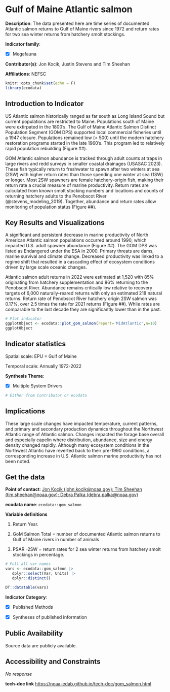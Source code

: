 # Gulf of Maine Atlantic salmon {#gom_salmon}

**Description**: The data presented here are time series of documented Atlantic salmon returns to Gulf of Maine rivers since 1972 and return rates for two sea winter returns from hatchery smolt stockings.

**Indicator family**: 

- [X] Megafauna


**Contributor(s)**: Jon Kocik, Justin Stevens and Tim Sheehan

**Affiliations**: NEFSC

```{r echo=FALSE}
knitr::opts_chunk$set(echo = F)
library(ecodata)
```
## Introduction to Indicator
US Atlantic salmon historically ranged as far south as Long Island Sound but current populations are restricted to Maine. Populations south of Maine were extirpated in the 1800’s. The Gulf of Maine Atlantic Salmon Distinct Population Segment (GOM DPS) supported local commercial fisheries until a 1947 closure. Populations remained low (< 500) until the modern hatchery restoration programs started in the late 1960’s. This program led to relatively rapid population rebuilding (Figure ##).
GOM Atlantic salmon abundance is tracked through adult counts at traps in large rivers and redd surveys in smaller coastal drainages (USASAC 2023). These fish typically return to freshwater to spawn after two winters at sea (2SW) with higher return rates than those spending one winter at sea (1SW) or longer. Most 2SW spawners are female hatchery-origin fish, making their return rate a crucial measure of marine productivity. Return rates are calculated from known smolt stocking numbers and locations and counts of returning hatchery adults to the Penobscot River (@stevens_modeling_2019). Together, abundance and return rates allow monitoring of population status (Figure ##).

## Key Results and Visualizations
A significant and persistent decrease in marine productivity of North American Atlantic salmon populations occurred around 1990, which impacted U.S. adult spawner abundance (Figure ##). The GOM DPS was listed as Endangered under the ESA in 2000. Primary threats are dams, marine survival and climate change. Decreased productivity was linked to a regime shift that resulted in a cascading effect of ecosystem conditions driven by large scale oceanic changes.
Atlantic salmon adult returns in 2022 were estimated at 1,520 with 85% originating from hatchery supplementation and 86% returning to the Penobscot River. Abundance remains critically low relative to recovery targets of 6,000 naturally-reared returns with only an estimated 218 natural returns. Return rate of Penobscot River hatchery origin 2SW salmon was 0.17%, over 2.5 times the rate for 2021 returns (Figure ##). While rates are comparable to the last decade they are significantly lower than in the past.

```{r plot_gom_salmonMAB}
# Plot indicator
ggplotObject <- ecodata::plot_gom_salmon(report='MidAtlantic',n=10)
ggplotObject
```


## Indicator statistics 
Spatial scale: EPU = Gulf of Maine

Temporal scale: Annually 1972-2022

**Synthesis Theme**:

- [X] Multiple System Drivers


```{r autostats_gom_salmon}
# Either from Contributor or ecodata
```

## Implications
These large scale changes have impacted temperature, current patterns, and primary and secondary production dynamics throughout the Northwest Atlantic range of Atlantic salmon. Changes impacted the forage base overall and especially capelin where distribution, abundance, size and energy density changed rapidly. Although many ecosystem conditions in the Northwest Atlantic have reverted back to their pre-1990 conditions, a corresponding increase in U.S. Atlantic salmon marine productivity has not been noted.

## Get the data

**Point of contact**: [Jon Kocik (john.kocik@noaa.gov); Tim Sheehan (tim.sheehan@noaa.gov); Debra Palka (debra.palka@noaa.gov)](mailto:Jon Kocik (john.kocik@noaa.gov); Tim Sheehan (tim.sheehan@noaa.gov); Debra Palka (debra.palka@noaa.gov)){.email}

**ecodata name**: `ecodata::gom_salmon`

**Variable definitions**

1) Return Year.  2) GoM Salmon Total = number of documented Atlantic salmon returns to Gulf of Maine rivers in number of animals  
3) PSAR -2SW = return rates for 2 sea winter returns from hatchery smolt stockings in percentage.

```{r vars_gom_salmon}
# Pull all var names
vars <- ecodata::gom_salmon |>
   dplyr::select(Var, Units) |>
   dplyr::distinct()

DT::datatable(vars)
```
**Indicator Category**:

- [X] Published Methods
- [X] Syntheses of published information


## Public Availability

Source data are publicly available.

## Accessibility and Constraints

_No response_

**tech-doc link**
<https://noaa-edab.github.io/tech-doc/gom_salmon.html>

